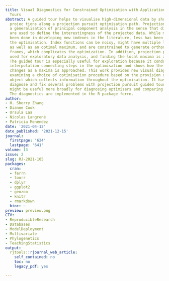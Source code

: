 ```yaml
---
title: Visual Diagnostics for Constrained Optimisation with Application to Guided
  Tours
abstract: A guided tour helps to visualise high-dimensional data by showing low-dimensional
  projec tions along a projection pursuit optimisation path. Projection pursuit is
  a generalisation of principal component analysis in the sense that different indexes
  are used to define the interestingness of the projected data. While much work has
  been done in developing new indexes in the literature, less has been done on understanding
  the optimisation. Index functions can be noisy, might have multiple local maxima
  as well as an optimal maximum, and are constrained to generate orthonormal projection
  frames, which complicates the optimization. In addition, projection pursuit is primarily
  used for exploratory data analysis, and finding the local maxima is also useful.
  The guided tour is especially useful for exploration because it conducts geodesic
  interpolation connecting steps in the optimisation and shows how the projected data
  changes as a maxima is approached. This work provides new visual diagnostics for
  examining a choice of optimisation procedure based on the provision of a new data
  object which collects information throughout the optimisation. It has helped to
  diagnose and fix several problems with projection pursuit guided tour. This work
  might be useful more broadly for diagnosing optimisers and comparing their performance.
  The diagnostics are implemented in the R package ferrn.
author:
- H. Sherry Zhang
- Dianne Cook
- Ursula Laa
- Nicolas Langrené
- Patricia Menéndez
date: '2021-04-12'
date_published: '2021-12-15'
journal:
  firstpage: '624'
  lastpage: '641'
volume: 13
issue: 2
slug: RJ-2021-105
packages:
  cran:
  - ferrn
  - tourr
  - dplyr
  - ggplot2
  - geozoo
  - knitr
  - rmarkdown
  bioc: ~
preview: preview.png
CTV:
- ReproducibleResearch
- Databases
- ModelDeployment
- Multivariate
- Phylogenetics
- TeachingStatistics
output:
  rjtools::rjournal_web_article:
    self_contained: no
    toc: no
    legacy_pdf: yes

---
```

